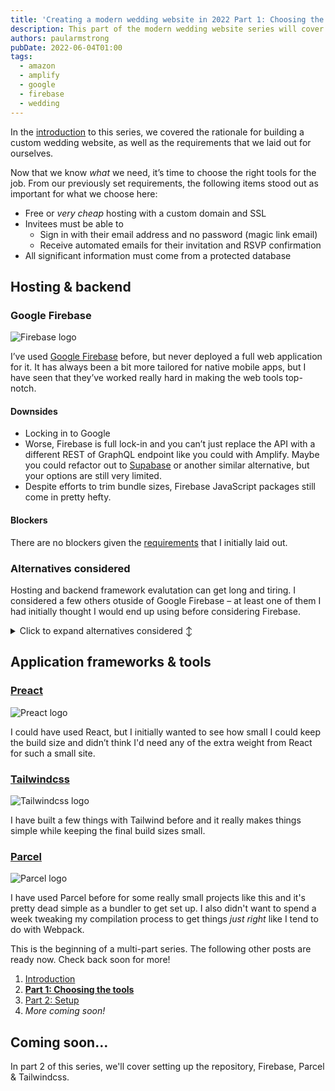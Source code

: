 ```yaml
---
title: 'Creating a modern wedding website in 2022 Part 1: Choosing the tools'
description: This part of the modern wedding website series will cover tools chosen to satisfy requirements of creating a modern wedding website in 2022.
authors: paularmstrong
pubDate: 2022-06-04T01:00
tags:
  - amazon
  - amplify
  - google
  - firebase
  - wedding
---
```



<Aside type="info" title="Multi-part series">

In the [introduction](index.mdx) to this series, we covered the rationale for building a custom wedding website, as well as the requirements that we laid out for ourselves.

</Aside>

Now that we know _what_ we need, it’s time to choose the right tools for the job. From our previously set requirements, the following items stood out as important for what we choose here:

- Free or _very cheap_ hosting with a custom domain and SSL
- Invitees must be able to
  - Sign in with their email address and no password (magic link email)
  - Receive automated emails for their invitation and RSVP confirmation
- All significant information must come from a protected database

## Hosting & backend

### Google Firebase

![Firebase logo](/img/blog/wedding/firebase.png)

I’ve used [Google Firebase](https://firebase.google.com/) before, but never deployed a full web application for it. It has always been a bit more tailored for native mobile apps, but I have seen that they’ve worked really hard in making the web tools top-notch.

<h4>Downsides</h4>

- Locking in to Google
- Worse, Firebase is full lock-in and you can’t just replace the API with a different REST of GraphQL endpoint like you could with Amplify. Maybe you could refactor out to [Supabase](https://supabase.com/) or another similar alternative, but your options are still very limited.
- Despite efforts to trim bundle sizes, Firebase JavaScript packages still come in pretty hefty.

<h4>Blockers</h4>

There are no blockers given the [requirements](#requirements) that I initially laid out.

### Alternatives considered

Hosting and backend framework evalutation can get long and tiring. I considered a few others otuside of Google Firebase – at least one of them I had initially thought I would end up using before considering Firebase.

<details>
  <summary>Click to expand alternatives considered ↕</summary>

<h4>AWS Amplify</h4>

![AWS Amplify logo](/img/blog/wedding/aws-amplify.png)

Initially, I had hoped to be able to try out [AWS Amplify](https://docs.amplify.aws/). It would be an opportunity to learn something new that I hadn’t worked with before. It has a free tier and I thought it should cover everything that I wanted. Unfortunately there were roadblocks from the start.

<h5>Downsides</h5>

- The documentation pushed me through a web wizard. This wizard, while neat and provided a small overview to me of what might be capable, I tend to only really learn by _doing_ and writing code. I did find the docs I needed eventually by searching for "AWS Amplify getting started JavaScript".
- "To set up the project, we’ll first create a new React app with create-react-app" -- I don’t want create-react-app! Where are the instructions to do this differently?
- Everything in their documentation kept pushing me at `@aws-amplify/ui-react`. It seemed basic enough, but wanting to get this together quickly, I didn’t want to _also_ learn another UI component framework.
- Locking in to Amazon
- It seemed like Amplify is really just a little piece of the Amazon puzzle and I’d mostly need to string a bunch of services together, eg SES for sending emails.

<h5>Blockers</h5>

Unfortunately, there were a number of blockers that came up for me during investigation and prototyping:

- It’s not possible to sign in with just an email address.
- I really didn’t want to use GraphQL, even if it’s the "new hotness". That’s just overkill for what I was looking to do.
- REST might have been okay, but also still overkill needing to pick & choose the right tools to fetch data and manage state.

<h4>Supabase</h4>

![Supabase logo](/img/blog/wedding/supabase.png)

I would have liked to have tried [Supabase](https://supabase.com) since it's open-source and free. However, I didn't dive too far into it after the two blockers that I found:

- Cloud functions are only experimental and very limited
- No automated HTML email sending available

<h4>Parse Platform</h4>

![Parse Platform logo](/img/blog/wedding/parse.png)

Parse is another open source platform that I looked at briefly. Unfortunately, it had too many blockers to consider even prototyping.

- No email sending available
- It’s not possible to sign in with just an email address.
- Hosting limitations and potential cost
  - Hosting a Parse Platform application would either require a lot of setup and cost with another provider, or using [Back4App's free plan](https://www.back4app.com/compare-all-plans, which doesn't appear to have SSL.

</details>

## Application frameworks & tools

### [Preact](https://preactjs.com/)

![Preact logo](/img/blog/wedding/preact.webp)

I could have used React, but I initially wanted to see how small I could keep the build size and didn’t think I'd need any of the extra weight from React for such a small site.

### [Tailwindcss](https://tailwindcss.com/)

![Tailwindcss logo](/img/blog/wedding/tailwind.png)

I have built a few things with Tailwind before and it really makes things simple while keeping the final build sizes small.

### [Parcel](https://parceljs.org/)

![Parcel logo](/img/blog/wedding/parcel.png)

I have used Parcel before for some really small projects like this and it's pretty dead simple as a bundler to get set up. I also didn't want to spend a week tweaking my compilation process to get things _just right_ like I tend to do with Webpack.

<Aside type="info" title="Multi-part series">

This is the beginning of a multi-part series. The following other posts are ready now. Check back soon for more!

1. [Introduction](/blog/2022/06/04/custom-wedding-website)
2. [**Part 1: Choosing the tools**](/blog/2022/06/04/custom-wedding-website/part-1)
3. [Part 2: Setup](/blog/2022/06/04/custom-wedding-website/part-2)
4. _More coming soon!_

</Aside>

## Coming soon…

In part 2 of this series, we'll cover setting up the repository, Firebase, Parcel & Tailwindcss.
